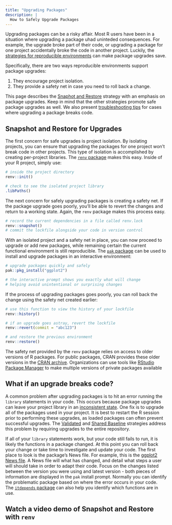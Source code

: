 ```yaml
---
title: "Upgrading Packages"
description: |
  How to Safely Upgrade Packages 
---
```


Upgrading packages can be a risky affair. Most R users have been in a situation
where upgrading a package uhad uninteded consequences. For example, the upgrade
broke part of their code, or upgrading a package for one project accidentally
broke the code in another project. Luckily, the [strategies for reproducible
environments](./reproduce.html) can make package upgrades save.

Specifically, there are two ways reproducible environments support package upgrades:

1. They encourage project isolation.
2. They provide a safety net in case you need to roll back a change.

This page describes the [Snaphot and Restore](./snapshot.html) strategy with an
emphasis on package upgrades. Keep in mind that the other strategies promote
safe package upgrades as well. We also present [troubleshooting
tips](./upgrades.html#what-if-an-upgrade-breaks-code) for cases where upgrading
a package breaks code.

## Snapshot and Restore for Upgrades

The first concern for safe upgrades is project isolation. By isolating projects, you can ensure that upgrading the packages for one project won't break code in other projects. This type of isolation is accomplished by
creating per-project libraries. The [`renv`
package](https://github.com/rstudio/renv) makes this easy. Inside of your R project, simply use:

```r
# inside the project directory
renv::init()

# check to see the isolated project library
.libPaths()
```


The next concern for safely upgrading packages is creating a safety net. If the package upgrade goes poorly, you'll be
able to revert the changes and return to a working state. Again,
the `renv` package makes this process easy.

```r
# record the current dependencies in a file called renv.lock
renv::snapshot()
# commit the lockfile alongside your code in version control
```


With an isolated project and a safety net in place, you can now proceed to
upgrade or add new packages, while remaining certain the current functional
environment is still reproducible. The [`pak`
package](https://github.com/r-lib/pak) can be used to install and upgrade
packages in an interactive environment:

```r
# upgrade packages quickly and safely
pak::pkg_install("ggplot2")

# the interactive prompt shows you exactly what will change
# helping avoid unintentional or surprising changes
```


If the process of upgrading packages goes poorly, you can roll back the change
using the safety net created earlier:

```r
# use this function to view the history of your lockfile
renv::history()

# if an upgrade goes astray, revert the lockfile
renv::revert(commit = "abc123")

# and restore the previous environment
renv::restore()
```


The safety net provided by the `renv` package relies on access to older versions
of R packages. For public packages, CRAN provides these older versions in the
[CRAN archive](https://cran.rstudio.com/src/contrib/Archive). Organizations can
use tools like [RStudio Package
Manager](https://rstudio.com/products/package-manager) to make multiple versions
of private packages available

## What if an upgrade breaks code?

A common problem after upgrading packages is to hit an error running the
`library` statements in your code. This occurs because package upgrades can
leave your project library in an [inconsistent
state](./shared.html#the-big-risk). One fix is to upgrade all of the packages
used in your project. It is best to restart the R session prior to performing
these upgrades, as loaded packages can often prevent successful upgrades. The
[Validated](./validated.html) and [Shared Baseline](./shared.html) strategies
address this problem by requiring upgrades to the entire repository.

If all of your `library` statements work, but your code still fails to run, it
is likely the functions in a package changed. At this point you can roll back
your change or take time to investigate and update your code. The first place to
look is the package's News file. For example, this is the [ggplot2 News
file](https://github.com/tidyverse/ggplot2/blob/master/NEWS). A News file will
what has changed, and detail what steps a user will should take in order to
adapt their code. Focus on the changes listed between the version you were using
and latest version - both pieces of information are displayed in the `pak`
install prompt. Normally you can identify the problematic package based on where
the error occurs in your code. The [`itdepends`
package](https://github.com/jimhester/itdepends) can also help you identify
which functions are in use.

## Watch a video demo of Snapshot and Restore with `renv`

<!--html_preserve-->
<html>
<script src="https://fast.wistia.com/embed/medias/sbyf1srsgh.jsonp" async></script><script src="https://fast.wistia.com/assets/external/E-v1.js" async></script><div class="wistia_embed wistia_async_sbyf1srsgh" style="height:360px;position:relative;width:640px"><div class="wistia_swatch" style="height:100%;left:0;opacity:0;overflow:hidden;position:absolute;top:0;transition:opacity 200ms;width:100%;"><img src="https://fast.wistia.com/embed/medias/sbyf1srsgh/swatch" style="filter:blur(5px);height:100%;object-fit:contain;width:100%;" alt="" aria-hidden="true" onload="this.parentNode.style.opacity=1;" /></div></div>
</html>
<!--/html_preserve-->
